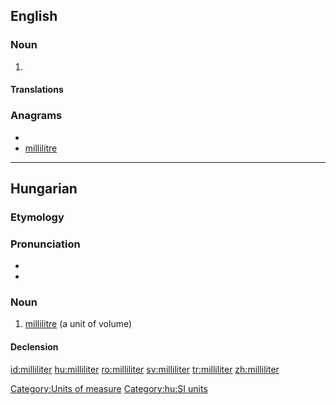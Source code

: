 ==English==

===Noun===
{{en-noun}}

# {{alternative spelling of|millilitre|from=US}}

====Translations====
{{trans-see|millilitre}}

===Anagrams===
* {{alphagram|eiiilllmrt}}
* [[millilitre#English|millilitre]]

[[Category:Units of measure]]

----

==Hungarian==

===Etymology===
{{hu-prefix|milli|liter}}

===Pronunciation===
* {{IPA|/ˈmililitɛr/|lang=hu}}
* {{hyphenation|mil|li|li|ter}}

===Noun===
{{hu-noun|ek}}

# [[millilitre]] (a unit of volume)

====Declension====
{{hu-decl-ek|millilite|r}}{{hu-pos-etek|milliliter||ei}}

[[Category:hu:SI units]]

[[id:milliliter]]
[[hu:milliliter]]
[[ro:milliliter]]
[[sv:milliliter]]
[[tr:milliliter]]
[[zh:milliliter]]